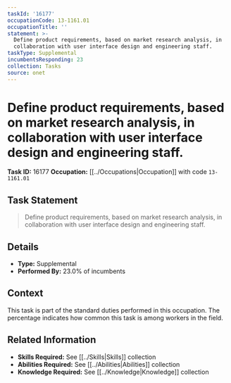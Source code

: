 ```yaml
---
taskId: '16177'
occupationCode: 13-1161.01
occupationTitle: ''
statement: >-
  Define product requirements, based on market research analysis, in
  collaboration with user interface design and engineering staff.
taskType: Supplemental
incumbentsResponding: 23
collection: Tasks
source: onet
---
```

# Define product requirements, based on market research analysis, in collaboration with user interface design and engineering staff.

**Task ID:** 16177
**Occupation:** [[../Occupations|Occupation]] with code `13-1161.01`

## Task Statement

> Define product requirements, based on market research analysis, in collaboration with user interface design and engineering staff.

## Details

- **Type:** Supplemental
- **Performed By:** 23.0% of incumbents

## Context

This task is part of the standard duties performed in this occupation. The percentage indicates how common this task is among workers in the field.

## Related Information

- **Skills Required:** See [[../Skills|Skills]] collection
- **Abilities Required:** See [[../Abilities|Abilities]] collection
- **Knowledge Required:** See [[../Knowledge|Knowledge]] collection
